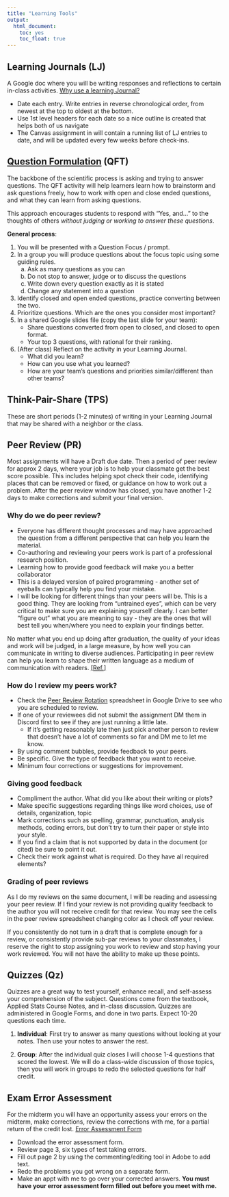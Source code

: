 ```yaml
---
title: "Learning Tools"
output: 
  html_document: 
    toc: yes
    toc_float: true
---
```


## Learning Journals (LJ)

A Google doc where you will be writing responses and reflections to certain in-class activities. [Why use a learning Journal?](https://www.teachthought.com/literacy/20-types-of-learning-journals-that-help-students-think/)

* Date each entry. Write entries in reverse chronological order, from newest at the top to oldest at the bottom. 
* Use 1st level headers for each date so a nice outline is created that helps both of us navigate
* The Canvas assignment in will contain a running list of LJ entries to date, and will be updated every few weeks before check-ins. 



## [Question Formulation](https://www.teachthought.com/project-based-learning/qft/) (QFT)
The backbone of the scientific process is asking and trying to answer questions. The QFT activity will help learners learn how to brainstorm and ask questions freely, how to work with open and close ended questions, and what they can learn from asking questions. 

:::{.callout-tip icon=true}
This approach encourages students to respond with "Yes, and..." to the thoughts of others _without judging or working to answer these questions_. 
:::


**General process**: 

1. You will be presented with a Question Focus / prompt. 
2. In a group you will produce questions about the focus topic using some guiding rules. 
    a. Ask as many questions as you can
    b. Do not stop to answer, judge or to discuss the questions
    c. Write down every question exactly as it is stated
    d. Change any statement into a question
3. Identify closed and open ended questions, practice converting between the two. 
4. Prioritize questions. Which are the ones you consider most important? 
5. In a shared Google slides file (copy the last slide for your team): 
    - Share questions converted from open to closed, and closed to open format. 
    - Your top 3 questions, with rational for their ranking. 
6. (After class) Reflect on the activity in your Learning Journal. 
    - What did you learn? 
    - How can you use what you learned? 
    - How are your team's questions and priorities similar/different than other teams? 
    

## Think-Pair-Share (TPS)

These are short periods (1-2 minutes) of writing in your Learning Journal that may be shared with a neighbor or the class. 


## Peer Review (PR)

Most assignments will have a Draft due date. Then a period of peer review for approx 2 days, where your job is to help your classmate get the best score possible. This includes helping spot check their code, identifying places that can be removed or fixed, or guidance on how to work out a problem. After the peer review window has closed, you have another 1-2 days to make corrections and submit your final version. 

### Why do we do peer review?

* Everyone has different thought processes and may have approached the question from a different perspective that can help you learn the material.
* Co-authoring and reviewing your peers work is part of a professional research position.
* Learning how to provide good feedback will make you a better collaborator
* This is a delayed version of paired programming - another set of eyeballs can typically help you find your mistake.
* I will be looking for different things than your peers will be. This is a good thing. They are looking from “untrained eyes”, which can be very critical to make sure you are explaining yourself clearly. I can better “figure out” what you are meaning to say - they are the ones that will best tell you when/where you need to explain your findings better.
    
No matter what you end up doing after graduation, the quality of your ideas and work will be judged, in a large measure, by how well you can communicate in writing to diverse audiences. Participating in peer review can help you learn to shape their written language as a medium of communication with readers. [[Ref.]](https://teachingcenter.wustl.edu/resources/writing-assignments-feedback/using-peer-review-to-help-students-improve-their-writing/)


### How do I review my peers work?

* Check the [Peer Review Rotation](https://docs.google.com/spreadsheets/d/1M8Tbszv23U5Uqxiu3kYbmE_WZNmmZj9gyRRa70MMryM) spreadsheet in Google Drive to see who you are scheduled to review.
* If one of your reviewees did not submit the assignment DM them in Discord first to see if they are just running a little late. 
    - If it’s getting reasonably late then just pick another person to review that doesn’t have a lot of comments so far and DM me to let me know.
* By using comment bubbles, provide feedback to your peers.
* Be specific. Give the type of feedback that you want to receive.
* Minimum four corrections or suggestions for improvement.
    
### Giving good feedback

* Compliment the author. What did you like about their writing or plots?
* Make specific suggestions regarding things like word choices, use of details, organization, topic
* Mark corrections such as spelling, grammar, punctuation, analysis methods, coding errors, but don’t try to turn their paper or style into your style.
* If you find a claim that is not supported by data in the document (or cited) be sure to point it out.
* Check their work against what is required. Do they have all required elements?

### Grading of peer reviews

As I do my reviews on the same document, I will be reading and assessing your peer review. If I find your review is not providing quality feedback to the author you will not receive credit for that review. You may see the cells in the peer review spreadsheet changing color as I check off your review.


:::{.callout-important}
If you consistently do not turn in a draft that is complete enough for a review, or consistently provide sub-par reviews to your classmates, I reserve the right to stop assigning you work to review and stop having your work reviewed. You will not have the ability to make up these points. 
:::


## Quizzes (Qz)
Quizzes are a great way to test yourself, enhance recall, and self-assess your comprehension of the subject. Questions come from the textbook, Applied Stats Course Notes, and in-class discussion. Quizzes are administered in Google Forms, and done in two parts. Expect 10-20 questions each time. 

1. **Individual**: First try to answer as many questions without looking at your notes. Then use your notes to answer the rest. 

2. **Group**: After the individual quiz closes I will choose 1-4 questions that scored the lowest. We will do a class-wide discussion of those topics, then you will work in groups to redo the selected questions for half credit. 


## Exam Error Assessment

For the midterm you will have an opportunity assess your errors on the midterm, make corrections, review the corrections with me, for a partial return of the credit lost. [Error Assessment Form](notes/Analyzing exam errors.pdf)

* Download the error assessment form. 
* Review page 3, six types of test taking errors. 
* Fill out page 2 by using the commenting/editing tool in Adobe to add text.
* Redo the problems you got wrong on a separate form. 
* Make an appt with me to go over your corrected answers. **You must have your error assessment form filled out before you meet with me.**


<!---

## 3-2-1 Bridge (Bridge)
This activity is designed for you to visualize and reflect on how your thinking and perceptions on a specific topic change throughout a module, or course. 

https://norcalbiostat.github.io/MATH315/lecture/321_Bridge.html


--->